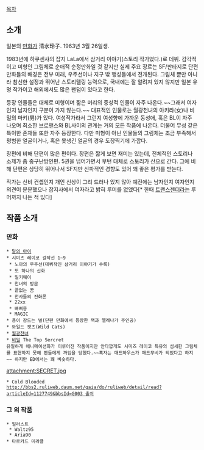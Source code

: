 [[목차]]
== 소개 ==
일본의 [[만화가]] 清水玲子. 1963년 3월 26일생.

1983년에 하쿠센샤의 잡지 LaLa에서 삼거리 이야기(스토리 작가였다.)로 데뷔. 감각적이고 미형인 그림체로 순애적 순정만화일 것 같지만 실제 주요 장르는 SF/판타지로 단편 만화들의 배경은 전부 미래, 우주선이나 지구 밖 행성들에서 전개된다. 그림체 뿐만 아니라 참신한 설정과 뛰어난 스토리텔링 능력으로, 국내에는 잘 알려져 있지 않지만 일본 유명 작가이고 해외에서도 많은 팬덤이 있다고 한다. 

등장 인물들은 대체로 미형이며 짧은 머리의 중성적 인물이 자주 나온다.~~그래서 여자인지 남자인지 구분이 가지 않는다.~~ 대표적인 인물로는 월광천녀의 아키라(女)나 비밀의 마키(男)가 있다. 여성작가라서 그런지 여성향에 가까운 동성애, 혹은 BL이 자주 나오며 최소한 브로맨스와 BL사이의 관계는 거의 모든 작품에 나온다. 더물어 무성 같은 특이한 존재들 또한 자주 등장한다. 다만 미형이 아닌 인물들의 그림체는 조금 부족해서 평범한 얼굴이거나, 혹은 못생긴 얼굴의 경우 도장찍기에 가깝다.

장편에 비해 단편이 많은 편이다. 장편은 짧게 보면 재미는 있는데, 전체적인 스토리나 소제가 좀 중구난방인편. 5권을 넘어가면서 부턴 대체로 스토리가 산으로 간다. 그에 비해 단편은 상당히 뛰어나서 SF지만 신파적인 경향도 있어 꽤 좋은 평가를 받는다.

작가는 신비 컨셉인지 개인 신상이 그리 드러나 있지 않아 예전에는 남자인지 여자인지 의견이 분분했으나 잡지사에서 여자라고 밝혀 루머를 없앴다[* 한때 [[트랜스젠더]]라는 루머까지 나돈 적 있다]

== 작품 소개 ==

=== 만화 ===

 * [[달의 아이]]
 * 시미즈 레이코 걸작선 1~9
  * 노아의 우주선(데뷔작인 삼거리 이야기가 수록)
  * 또 하나의 신화
  * 밀키웨이
  * 천녀의 방문
  * 끝없는 꿈
  * 천사들의 진화론
  * 22xx
  * 빠삐용
  * MAGIC
 * 용이 잠드는 별(단편 만화에서 등장한 잭과 엘레나가 주인공)
 * 와일드 캣츠(Wild Cats)
 * [[월광천녀]]
 * [[비밀]] The Top Sercret
 유일하게 애니메이션화가 이루어진 작품이지만 안타깝게도 시미즈 레이코 특유의 섬세한 그림체를 표현하지 못해 팬들에게 까임을 당했다.~~혹자는 매드하우스가 매드무비가 되었다고 하지~~ 하지만 ED에서는 꽤 비슷하다.
attachment:SECRET.jpg
 * Cold Blooded
 [[http://bbs2.ruliweb.daum.net/gaia/do/ruliweb/detail/read?articleId=1127749&bbsId=G003 출처]]

=== 그 외 작품 ===
 * 일러스트
  * Waltz95
  * Aria90
 * 타로카드 미라클
